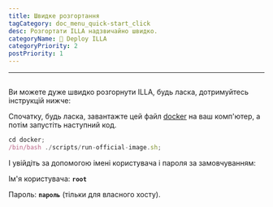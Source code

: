 ```yaml
---
title: Швидке розгортання
tagCategory: doc_menu_quick-start_click
desc: Розгортати ILLA надзвичайно швидко.
categoryName: 👷 Deploy ILLA
categoryPriority: 2
postPriority: 1
---
```


* * *

## <h2 hidden>Quickly Deploy</h2>

Ви можете дуже швидко розгорнути ILLA, будь ласка, дотримуйтесь інструкцій нижче:

Спочатку, будь ласка, завантажте цей файл [docker](https://github.com/illacloud/deploy-illa-manually/tree/main/docker) на ваш комп'ютер, а потім запустіть наступний код.

```jsx
cd docker;
/bin/bash ./scripts/run-official-image.sh;
```

І увійдіть за допомогою імені користувача і пароля за замовчуванням:

Ім'я користувача: **`root`**

Пароль: **`пароль`** (тільки для власного хосту).
